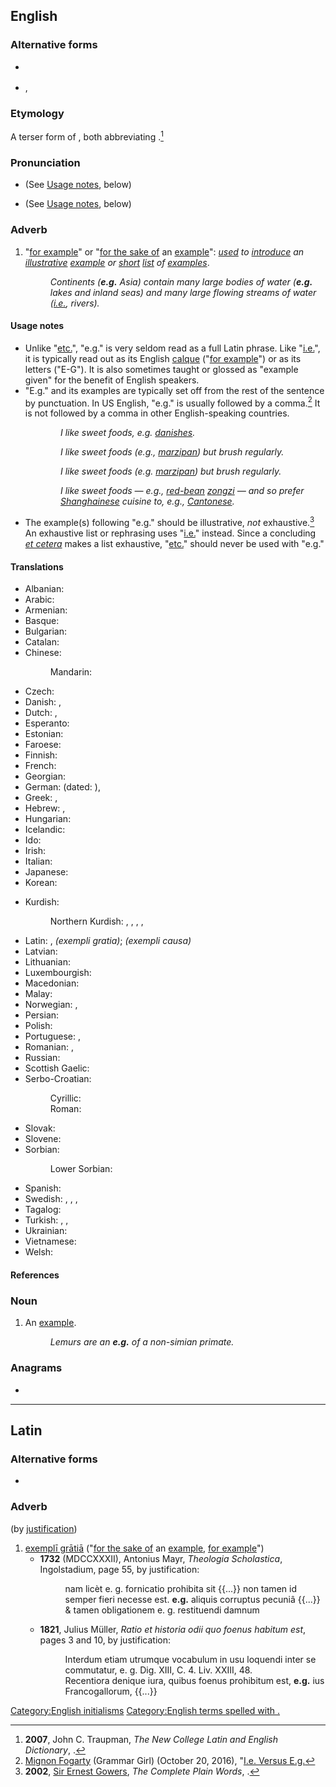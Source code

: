 {{also|Appendix:Variations of "eg"}}

==English==
{{rfm|en|section=Big man ting, this bloke wants to delete e.g.}}

===Alternative forms===
* {{sense|informal}} {{l|en|eg}}
* {{sense|dated}} {{l|en|ex. gr.}}, {{l|en|e. g.}}

===Etymology===
A terser form of {{m|en|ex. gr.}}, both abbreviating {{der|en|la|exemplī grātiā||[[for the sake of]] an [[example]]}}.<ref>'''2007''', John C. Traupman, ''The New College Latin and English Dictionary'', {{ISBN|9780553590128}}.</ref>

===Pronunciation===
* {{a|UK}} {{IPA|en|/ˌiːˈdʒiː/|/fɔː(ɹ) ɪɡˈzɑːmpəl/}} (See [[#Usage notes|Usage notes]], below)
* {{a|US}} {{IPA|en|/ˌiˈdʒi/|/fɔɹ ɪɡˈzæmpəl/}} (See [[#Usage notes|Usage notes]], below)

===Adverb===
{{en-adv|?}}

# "[[for example]]" or "[[for the sake of]] an [[example]]": ''[[use]]d to [[introduce]] an [[illustrative]] [[example]] or [[short]] [[list]] of [[example]]s''.
#: ''Continents ('''e.g.''' Asia) contain many large bodies of water ('''e.g.''' lakes and inland seas) and many large flowing streams of water ([[i.e.]], rivers).''

====Usage notes====
* Unlike "[[etc.]]", "e.g." is very seldom read as a full Latin phrase. Like "[[i.e.]]", it is typically read out as its English [[calque]] ("[[for example]]") or as its letters ("E-G"). It is also sometimes taught or glossed as "example given" for the benefit of English speakers.
* "E.g." and its examples are typically set off from the rest of the sentence by punctuation. In US English, "e.g." is usually followed by a comma.<ref>[[w:Mignon Fogarty|Mignon Fogarty]] (Grammar Girl) (October 20, 2016), "[https://www.quickanddirtytips.com/education/grammar/ie-versus-eg?page=2 I.e. Versus E.g.]</ref> It is not followed by a comma in other English-speaking countries.
:: {{q|UK}} ''I like sweet foods, e.g. [[danish]]es.''
:: {{q|US}} ''I like sweet foods (e.g., [[marzipan]]) but brush regularly.''
:: {{q|US}} ''I like sweet foods (e.g. [[marzipan]]) but brush regularly.''
:: {{q|rare|US}} ''I like sweet foods — e.g., [[red bean|red-bean]] [[zongzi]] — and so prefer [[Shanghainese]] cuisine to, e.g., [[Cantonese]].''
* The example(s) following "e.g." should be illustrative, ''not'' exhaustive.<ref>'''2002''', [[w:Ernest Gowers|Sir Ernest Gowers]], ''The Complete Plain Words'', {{ISBN|9781567922035}}.</ref> An exhaustive list or rephrasing uses "[[i.e.]]" instead. Since a concluding ''[[et cetera]]'' makes a list exhaustive, "[[etc.]]" should never be used with "e.g."

====Translations====
{{trans-top|abbreviation for “for example”}}
* Albanian: {{t|sq|p. sh.}} {{qualifier|[[për shembull]]}}
* Arabic: {{t|ar|على سبيل المثال}}
* Armenian: {{t|hy|օր.}} {{qualifier|[[օրինակ]]}}
* Basque: {{t+|eu|adib.}} {{qualifier|[[adibidez]]}}
* Bulgarian: {{t|bg|напр.|sc=Cyrl}} {{qualifier|[[например]]}}
* Catalan: {{t+|ca|p. ex.}} {{qualifier|[[per exemple]]}}
* Chinese:
*: Mandarin: {{t+|cmn|例如|tr=lìrú|sc=Hani}}
* Czech: {{t+|cs|např.}}
* Danish: {{t+|da|f.eks.}}, {{t+|da|fx}} {{qualifier|{{t+|da|for eksempel}}}}
* Dutch: {{t+|nl|bv.}}, {{t+|nl|bijv.}} {{qualifier|{{t+|nl|bijvoorbeeld}}}}
* Esperanto: {{qualifier|[[ekzemple]]}} {{t|eo|ekz.}}
* Estonian: {{qualifier|[[näiteks]]}} {{t+|et|nt}}
* Faroese: {{t|fo|t.d.}} {{qualifier|{{t|fo|til dømis}}}}
* Finnish: {{qualifier|[[esimerkiksi]]}} {{t+|fi|esim.}}
* French: {{t+|fr|par ex.}} {{qualifier|[[par exemple]]}}
* Georgian: {{t+|ka|მაგ.}}
* German: {{qualifier|[[zum Beispiel]]}} {{t+|de|z. B.}} (dated: {{qualifier|[[zum Exempel]]}} {{t|de|z. E.}}), {{qualifier|[[beispielsweise]]}} {{t+|de|bspw.}}
* Greek: {{t+|el|π.χ.}}, {{t+|el|παραδείγματος χάριν}}
* Hebrew: {{t|he|לדוגמה|tr=l'dugmá}}, {{t|he|למשל|tr=l'mashál}}
* Hungarian: {{qualifier|[[például]]}} {{t|hu|[[pl.]]}}
* Icelandic: {{t+|is|t.d.}} {{qualifier|{{t+|is|til dæmis}}}}
* Ido: {{t+|io|exemple}}
* Irish: {{t|ga|m.sh.}} {{q|{{t|ga|mar shampla}}}}
* Italian: {{qualifier|[[ad esempio]]}} {{t|it|ad es.}}
* Japanese: {{t+|ja|例えば|tr=tatoeba|sc=Jpan}}
* Korean: {{t|ko|예를 들면}}
{{trans-mid}}
* Kurdish:
*: Northern Kurdish: {{t+|kmr|wekî mînak}}, {{t+|kmr|wekî nimûne}}, {{t+|kmr|mîsalen}}, {{t+|kmr|w.n.}}, {{t+|kmr|w.m.}}
* Latin: {{t+|la|e. g.}}, {{t+|la|ex. gr.}} ''(exempli gratia)''; {{t+|la|e. c.}} ''(exempli causa)''
* Latvian: {{qualifier|[[piemēram]]}} {{t|lv|piem.}}
* Lithuanian: {{qualifier|[[pavyzdžiui]]}} {{t|lt|pvz.}}
* Luxembourgish: {{t|lb|z. B.}}
* Macedonian: {{t+|mk|на пр.}}
* Malay: {{t|ms|mis.}} {{qualifier|[[misalnya]]}}
* Norwegian: {{t+|no|f.eks.}} {{qualifier|{{t+|no|for eksempel}}}}, {{t+|no|t.d.}} {{qualifier|{{t+|no|til dømes}}}}
* Persian: {{t|fa|برای مثال|sc=Arab}}
* Polish: {{qualifier|[[na]] [[przykład]]}} {{t+|pl|np.}}
* Portuguese: {{t+|pt|p. ex.}}, {{qualifier|[[por exemplo]]}} {{t+|pt|ex.}}
* Romanian: {{t|ro|de ex.}} {{qualifier|[[de exemplu]]}}, {{t|ro|e.g.}}
* Russian: {{t|ru|напр.}} {{qualifier|[[например]]}}
* Scottish Gaelic: {{t+|gd|me}}
* Serbo-Croatian:
*: Cyrillic: {{t|sh|нпр.}} {{qualifier|[[на]] [[пример]]}}
*: Roman: {{t|sh|npr.}} {{qualifier|[[na]] [[primer]]}}
* Slovak: {{t+|sk|napr.}} {{qualifier|[[napríklad]]}}
* Slovene: {{t+|sl|npr.}} {{qualifier|[[na]] [[primer]]}}
* Sorbian:
*: Lower Sorbian: {{t|dsb|na pś.}} {{qualifier|{{t|dsb|na pśikład}}}}
* Spanish: {{t|es|p. ej.}} {{qualifier|{{t+|es|por ejemplo}}}}
* Swedish: {{t+|sv|t.ex.}}, {{t+|sv|t ex}}, {{t|sv|tex.}} {{t|sv|t. ex.}} {{qualifier|{{t+|sv|till exempel}}}}, {{t+|sv|exempelvis}}
* Tagalog: {{t+|tl|halimbawa}}
* Turkish: {{t+|tr|örneğin}}, {{t+|tr|mesela}}, {{t|tr|örn.}}
* Ukrainian: {{t|uk|наприклад}}
* Vietnamese: {{t|vi|vd.}} {{qualifier|[[ví dụ]]}}
* Welsh: {{t|cy|e.e.}} {{qualifier|{{t|cy|er enghraifft}}}}
{{trans-bottom}}

====References====
<references/>

===Noun===
{{en-noun|?}}

# {{lb|en|informal|nonstandard|proscribed}} An [[example]].
#: ''Lemurs are an '''e.g.''' of a non-simian primate.''

===Anagrams===
* {{anagrams|en|a=eg|GE|Ge|gE}}

[[Category:English initialisms]]
[[Category:English terms spelled with .]]

----

==Latin==

===Alternative forms===
* {{l|la|e. g.}}

===Adverb===
{{head|la|adverb}} (by [[justification]])

# [[exempli gratia|exemplī grātiā]] ("[[for the sake of]] an [[example]], [[for example]]")
#* '''1732''' (MDCCXXXII), Antonius Mayr, ''Theologia Scholastica'', Ingolstadium, page 55, by justification:
#*: nam licèt e. g. fornicatio prohibita sit {{...}} non tamen id semper fieri necesse est. '''e.g.''' aliquis corruptus pecuniâ {{...}} & tamen obligationem e. g. restituendi damnum
#* '''1821''', Julius Müller, ''Ratio et historia odii quo foenus habitum est'', pages 3 and 10, by justification:
#*: Interdum etiam utrumque vocabulum in usu loquendi inter se commutatur, e. g. Dig. XIII, C. 4. Liv. XXIII, 48.
#*: Recentiora denique iura, quibus foenus prohibitum est, '''e.g.''' ius Francogallorum, {{...}}